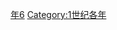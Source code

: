 {{Catnav|頁面分類|历史|歷史時代|年|1世纪各年}}
{{Commons category|26}}

[[Category:20年代|年6]]
[[Category:1世纪各年|Category:1世纪各年]]